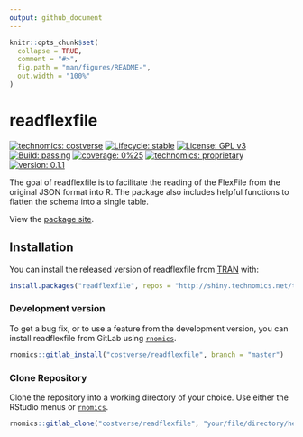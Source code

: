 ```yaml
---
output: github_document
---
```


<!-- README.md is generated from README.Rmd. Please edit that file -->

```r
knitr::opts_chunk$set(
  collapse = TRUE,
  comment = "#>",
  fig.path = "man/figures/README-",
  out.width = "100%"
)
```

# readflexfile

<!-- badges: start -->
[![technomics: costverse](https://img.shields.io/badge/technomics-costverse-EAC435.svg)](https://gitlab.technomics.net/costverse)
[![Lifecycle: stable](https://img.shields.io/badge/lifecycle-stable-brightgreen.svg)](https://www.tidyverse.org/lifecycle/#stable)
[![License: GPL v3](https://img.shields.io/badge/License-GPLv3-blue.svg)](https://www.gnu.org/licenses/gpl-3.0)
[![Build: passing](https://img.shields.io/badge/build-passing-green.svg)](https://gitlab.technomics.net/costverse/readflexfile.git)
[![coverage: 0%25](https://img.shields.io/badge/coverage-0%25-blue.svg)]()
[![technomics: proprietary](https://img.shields.io/badge/technomics-proprietary-00A0B2.svg)](https://gitlab.technomics.net/)
[![version: 0.1.1](https://img.shields.io/badge/version-0.1.1-blue.svg)]()
<!-- badges: end -->

The goal of readflexfile is to facilitate the reading of the FlexFile from the original JSON format into R. The package also includes helpful functions to flatten the schema into a single table.

View the [package site](http://shiny.technomics.net/tran/www/docs/readflexfile).

## Installation

You can install the released version of readflexfile from [TRAN](http://shiny.technomics.net/tran/www/home/) with:

```r
install.packages("readflexfile", repos = "http://shiny.technomics.net/tran")
```

### Development version

To get a bug fix, or to use a feature from the development version, you can install readflexfile from GitLab using [`rnomics`](http://shiny.technomics.net/tran/www/docs/rnomics/).

```r
rnomics::gitlab_install("costverse/readflexfile", branch = "master")
```

### Clone Repository

Clone the repository into a working directory of your choice. Use either the RStudio menus or [`rnomics`](http://shiny.technomics.net/tran/www/docs/rnomics/).

```r
rnomics::gitlab_clone("costverse/readflexfile", "your/file/directory/here")
```
